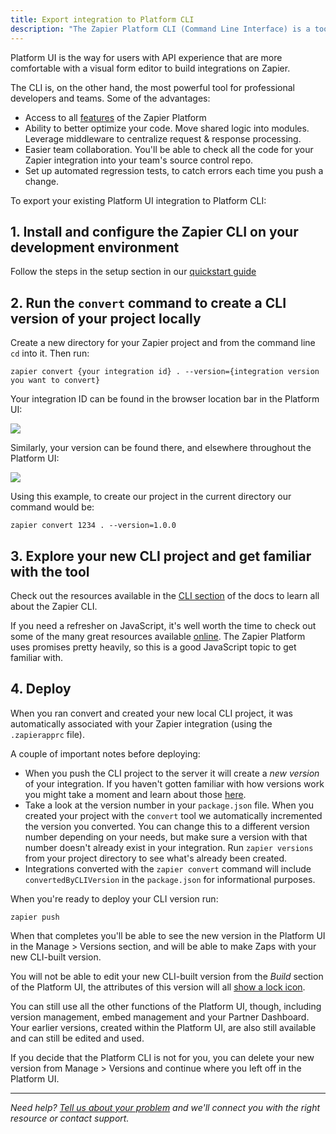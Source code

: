 ```yaml
---
title: Export integration to Platform CLI
description: "The Zapier Platform CLI (Command Line Interface) is a toolset you install and run in your local development environment. It allows you to build, test, and manage your Zapier integration through JavaScript code and terminal commands."
---
```


Platform UI is the way for users with API experience that are more comfortable with a visual form editor to build integrations on Zapier.

The CLI is, on the other hand, the most powerful tool for professional developers and teams. Some of the advantages:

*   Access to all [features](/platform/quickstart/ui-vs-cli) of the Zapier Platform
*   Ability to better optimize your code. Move shared logic into modules. Leverage middleware to centralize request & response processing.
*   Easier team collaboration. You'll be able to check all the code for your Zapier integration into your team's source control repo.
*   Set up automated regression tests, to catch errors each time you push a change.

To export your existing Platform UI integration to Platform CLI:

## 1\. Install and configure the Zapier CLI on your development environment

Follow the steps in the setup section in our [quickstart guide](/platform/reference/cli-docs#quick-setup-guide)

## 2\. Run the `convert` command to create a CLI version of your project locally

Create a new directory for your Zapier project and from the command line `cd` into it. Then run:

`zapier convert {your integration id} . --version={integration version you want to convert}`

Your integration ID can be found in the browser location bar in the Platform UI:
<Frame>
  <img src="/images/c5e0c7f17a5ab52d9661e134394e9cc7.png"/>
</Frame>

Similarly, your version can be found there, and elsewhere throughout the Platform UI:
<Frame>
  <img src="/images/e31dd202b5e64bbcb13fc8b200518d17.png"/>
</Frame>

Using this example, to create our project in the current directory our command would be:

`zapier convert 1234 . --version=1.0.0`

## 3\. Explore your new CLI project and get familiar with the tool

Check out the resources available in the [CLI section](/platform/reference/cli-docs) of the docs to learn all about the Zapier CLI.

If you need a refresher on JavaScript, it's well worth the time to check out some of the many great resources available [online](https://javascript.info/). The Zapier Platform uses promises pretty heavily, so this is a good JavaScript topic to get familiar with.

## 4\. Deploy

When you ran convert and created your new local CLI project, it was automatically associated with your Zapier integration (using the `.zapierapprc` file).

A couple of important notes before deploying:

*   When you push the CLI project to the server it will create a _new version_ of your integration. If you haven't gotten familiar with how versions work you might take a moment and learn about those [here](/platform/manage/versions).
*   Take a look at the version number in your `package.json` file. When you created your project with the `convert` tool we automatically incremented the version you converted. You can change this to a different version number depending on your needs, but make sure a version with that number doesn't already exist in your integration. Run `zapier versions` from your project directory to see what's already been created.
*   Integrations converted with the `zapier convert` command will include `convertedByCLIVersion` in the `package.json` for informational purposes.

When you're ready to deploy your CLI version run:

`zapier push`

When that completes you'll be able to see the new version in the Platform UI in the Manage > Versions section, and will be able to make Zaps with your new CLI-built version.

You will not be able to edit your new CLI-built version from the _Build_ section of the Platform UI, the attributes of this version will all [show a lock icon](https://cdn.zappy.app/f048ffc4c905bcbb332e344ce0ce52ba.png).

You can still use all the other functions of the Platform UI, though, including version management, embed management and your Partner Dashboard. Your earlier versions, created within the Platform UI, are also still available and can still be edited and used.

If you decide that the Platform CLI is not for you, you can delete your new version from Manage > Versions and continue where you left off in the Platform UI.

- - -

_Need help? [Tell us about your problem](https://developer.zapier.com/contact) and we'll connect you with the right resource or contact support._
